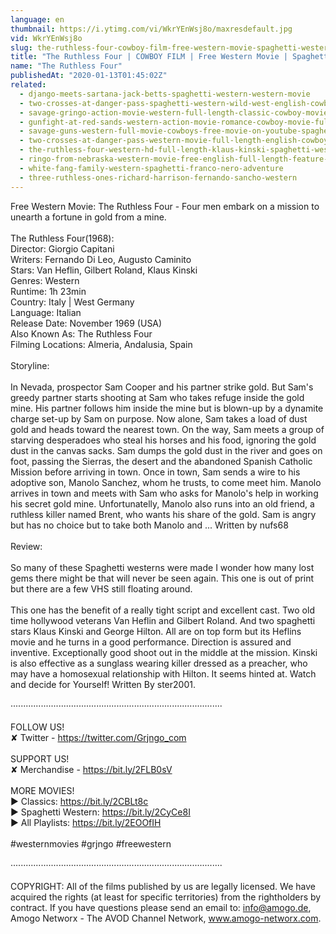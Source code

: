 ```yaml
---
language: en
thumbnail: https://i.ytimg.com/vi/WkrYEnWsj8o/maxresdefault.jpg
vid: WkrYEnWsj8o
slug: the-ruthless-four-cowboy-film-free-western-movie-spaghetti-western-english
title: "The Ruthless Four | COWBOY FILM | Free Western Movie | Spaghetti Western | English"
name: "The Ruthless Four"
publishedAt: "2020-01-13T01:45:02Z"
related:
  - django-meets-sartana-jack-betts-spaghetti-western-western-movie
  - two-crosses-at-danger-pass-spaghetti-western-wild-west-english-cowboys-full-length
  - savage-gringo-action-movie-western-full-length-classic-cowboy-movie-english
  - gunfight-at-red-sands-western-action-movie-romance-cowboy-movie-full-length-film
  - savage-guns-western-full-movie-cowboys-free-movie-on-youtube-spaghetti-western
  - two-crosses-at-danger-pass-western-movie-full-length-english-cowboy-film
  - the-ruthless-four-western-hd-full-length-klaus-kinski-spaghetti-western-full-movie
  - ringo-from-nebraska-western-movie-free-english-full-length-feature-film-spaghetti-western
  - white-fang-family-western-spaghetti-franco-nero-adventure
  - three-ruthless-ones-richard-harrison-fernando-sancho-western
---
```


Free Western Movie: The Ruthless Four - Four men embark on a mission to unearth a fortune in gold from a mine.<br />
<br />
The Ruthless Four(1968):<br />
Director: Giorgio Capitani<br />
Writers: Fernando Di Leo, Augusto Caminito<br />
Stars: Van Heflin, Gilbert Roland, Klaus Kinski<br />
Genres: Western <br />
Runtime: 1h 23min<br />
Country: Italy | West Germany<br />
Language: Italian<br />
Release Date: November 1969 (USA)<br />
Also Known As: The Ruthless Four<br />
Filming Locations: Almeria, Andalusia, Spain <br />
<br />
Storyline:<br />
<br />
In Nevada, prospector Sam Cooper and his partner strike gold. But Sam's greedy partner starts shooting at Sam who takes refuge inside the gold mine. His partner follows him inside the mine but is blown-up by a dynamite charge set-up by Sam on purpose. Now alone, Sam takes a load of dust gold and heads toward the nearest town. On the way, Sam meets a group of starving desperadoes who steal his horses and his food, ignoring the gold dust in the canvas sacks. Sam dumps the gold dust in the river and goes on foot, passing the Sierras, the desert and the abandoned Spanish Catholic Mission before arriving in town. Once in town, Sam sends a wire to his adoptive son, Manolo Sanchez, whom he trusts, to come meet him. Manolo arrives in town and meets with Sam who asks for Manolo's help in working his secret gold mine. Unfortunatelly, Manolo also runs into an old friend, a ruthless killer named Brent, who wants his share of the gold. Sam is angry but has no choice but to take both Manolo and ... Written by nufs68<br />
<br />
Review:<br />
<br />
So many of these Spaghetti westerns were made I wonder how many lost gems there might be that will never be seen again. This one is out of print but there are a few VHS still floating around.<br />
<br />
This one has the benefit of a really tight script and excellent cast. Two old time hollywood veterans Van Heflin and Gilbert Roland. And two spaghetti stars Klaus Kinski and George Hilton. All are on top form but its Heflins movie and he turns in a good performance. Direction is assured and inventive. Exceptionally good shoot out in the middle at the mission. Kinski is also effective as a sunglass wearing killer dressed as a preacher, who may have a homosexual relationship with Hilton. It seems hinted at. Watch and decide for Yourself! Written By ster2001.<br />
<br />
····················································································<br />
<br />
FOLLOW US!<br />
✘ Twitter - https://twitter.com/Grjngo_com<br />
<br />
SUPPORT US!<br />
✘ Merchandise - https://bit.ly/2FLB0sV<br />
<br />
MORE MOVIES! <br />
► Classics: https://bit.ly/2CBLt8c <br />
► Spaghetti Western: https://bit.ly/2CyCe8I <br />
► All Playlists: https://bit.ly/2EOOfIH <br />
<br />
#westernmovies #grjngo #freewestern<br />
<br />
····················································································<br />
<br />
COPYRIGHT: All of the films published by us are legally licensed. We have acquired the rights (at least for specific territories) from the rightholders by contract. If you have questions please send an email to: info@amogo.de, Amogo Networx - The AVOD Channel Network, www.amogo-networx.com.